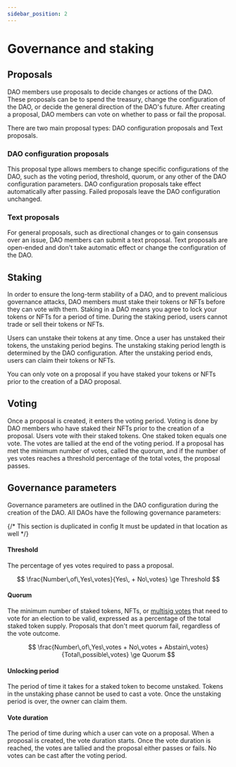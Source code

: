 ```yaml
---
sidebar_position: 2
---
```


# Governance and staking

## Proposals 

DAO members use proposals to decide changes or actions of the DAO. These proposals can be to spend the treasury, change the configuration of the DAO, or decide the general direction of the DAO's future. After creating a proposal, DAO members can vote on whether to pass or fail the proposal. 

There are two main proposal types: DAO configuration proposals and Text proposals. 

### DAO configuration proposals

This proposal type allows members to change specific configurations of the DAO, such as the voting period, threshold, quorum, or any other of the DAO configuration parameters. DAO configuration proposals take effect automatically after passing. Failed proposals leave the DAO configuration unchanged. 

### Text proposals

For general proposals, such as directional changes or to gain consensus over an issue, DAO members can submit a text proposal. Text proposals are open-ended and don't take automatic effect or change the configuration of the DAO. 

## Staking

In order to ensure the long-term stability of a DAO, and to prevent malicious governance attacks, DAO members must stake their tokens or NFTs before they can vote with them. Staking in a DAO means you agree to lock your tokens or NFTs for a period of time. During the staking period, users cannot trade or sell their tokens or NFTs. 

Users can unstake their tokens at any time. Once a user has unstaked their tokens, the unstaking period begins. The unstaking staking period length is determined by the DAO configuration. After the unstaking period ends, users can claim their tokens or NFTs. 

You can only vote on a proposal if you have staked your tokens or NFTs prior to the creation of a DAO proposal. 

## Voting

Once a proposal is created, it enters the voting period. Voting is done by DAO members who have staked their NFTs prior to the creation of a proposal. Users vote with their staked tokens. One staked token equals one vote. The votes are tallied at the end of the voting period. If a proposal has met the minimum number of votes, called the quorum, and if the number of yes votes reaches a threshold percentage of the total votes, the proposal passes. 

## Governance parameters

Governance parameters are outlined in the DAO configuration during the creation of the DAO. All DAOs have the following governance parameters:

{/* This section is duplicated in config It must be updated in that location as well */}

#### Threshold

The percentage of yes votes required to pass a proposal. 

$$
\frac{Number\,of\,Yes\,votes}{Yes\, + No\,votes} \ge Threshold
$$

#### Quorum 

The minimum number of staked tokens, NFTs, or [multisig votes](./config.mdx#weight-and-threshold) that need to vote for an election to be valid, expressed as a percentage of the total staked token supply. Proposals that don't meet quorum fail, regardless of the vote outcome. 

$$
\frac{Number\,of\,Yes\,votes + No\,votes + Abstain\,votes}{Total\,possible\,votes} \ge Quorum
$$

#### Unlocking period 

The period of time it takes for a staked token to become unstaked. Tokens in the unstaking phase cannot be used to cast a vote. Once the unstaking period is over, the owner can claim them. 

#### Vote duration

The period of time during which a user can vote on a proposal. When a proposal is created, the vote duration starts. Once the vote duration is reached, the votes are tallied and the proposal either passes or fails. No votes can be cast after the voting period. 

